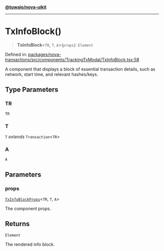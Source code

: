 [**@tuwaio/nova-uikit**](../../../README.md)

***

# TxInfoBlock()

> **TxInfoBlock**\<`TR`, `T`, `A`\>(`props`): `Element`

Defined in: [packages/nova-transactions/src/components/TrackingTxModal/TxInfoBlock.tsx:58](https://github.com/TuwaIO/nova-uikit/blob/cdce32a6d8178b6b9f3fe71ab68cef7a7448a723/packages/nova-transactions/src/components/TrackingTxModal/TxInfoBlock.tsx#L58)

A component that displays a block of essential transaction details,
such as network, start time, and relevant hashes/keys.

## Type Parameters

### TR

`TR`

### T

`T` *extends* `Transaction`\<`TR`\>

### A

`A`

## Parameters

### props

[`TxInfoBlockProps`](../type-aliases/TxInfoBlockProps.md)\<`TR`, `T`, `A`\>

The component props.

## Returns

`Element`

The rendered info block.
